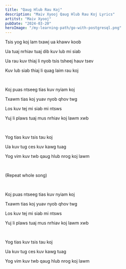 ```yaml
---
title: "Qaug Hlub Rau Koj"
description: "Maiv Xyooj Qaug Hlub Rau Koj Lyrics"
artitst: "Maiv Xyooj"
pubDate: "2024-03-20"
heroImage: "/my-learning-path/go-with-postgresql.png"
---
```


Tsis yog koj lam txawj ua khawv koob

Ua tuaj nrhiav tuaj dib kuv lub mi siab

Ua rau kuv thiaj li nyob tsis tsheej hauv tsev

Kuv lub siab thiaj li quag laim rau koj

<br />

Koj puas ntseeg tias kuv nyiam koj

Txawm tias koj yuav nyob qhov twg

Los kuv tej mi siab mi ntsws

Yuj li plaws tuaj mus nrhiav koj lawm xwb

<br />

Yog tias kuv tsis tau koj

Ua kuv tug ces kuv kawg tuag

Yog vim kuv twb qaug hlub nrog koj lawm

<br />

(Repeat whole song)

<br />

Koj puas ntseeg tias kuv nyiam koj

Txawm tias koj yuav nyob qhov twg

Los kuv tej mi siab mi ntsws

Yuj li plaws tuaj mus nrhiav koj lawm xwb

<br />

Yog tias kuv tsis tau koj

Ua kuv tug ces kuv kawg tuag

Yog vim kuv twb qaug hlub nrog koj lawm
